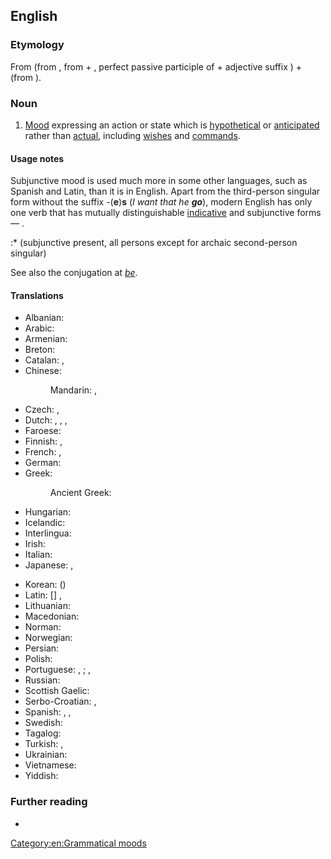 ==English==

===Etymology===
From {{m|en|subjunctive}} (from {{etyl|la|en}} {{m|la|subjunctivus}}, from {{m|la|sub-||under}} + {{m|la|junctus||joined}}, perfect passive participle of {{m|la|jungere||to join}} + adjective suffix {{m|la|-ivus}}) + {{m|en|mood}} (from {{etyl|la|en}} {{m|la|modus}}).

===Noun===
{{examples-right|
* ''If John '''were''' here, he would know what to do.''
* ''If this '''be''' liberty, then give me death!''
* ''I wish that I '''were''' there.''
* ''I want that he '''go'''.''
}}
{{en-noun}}

# {{lb|en|grammar}} [[mood#Etymology_2|Mood]] expressing an action or state which is [[hypothetical]] or [[anticipated]] rather than [[actual]], including [[wish]]es and [[command]]s.
#: {{syn|en|conjunctive|conjunctive mode|conjunctive mood|subjunctive|subjunctive mode}}

====Usage notes====
Subjunctive mood is used much more in some other languages, such as Spanish and Latin, than it is in English. Apart from the third-person singular form without the suffix -('''e''')'''s''' (''I want that he '''go'''''), modern English has only one verb that has mutually distinguishable [[indicative mood|indicative]] and subjunctive forms &mdash; {{m|en|be}}.

:* {{m|en|be}} (subjunctive present, all persons except for archaic second-person singular)
:: {{ux|en|I suggest that that measure '''be''' taken.}}
:* {{m|en|beest}} (archaic second-person singular, subjunctive present)
:: {{RQ:Shakespeare Tempest|act=III|scene=II|passage=Stephano!—If thou '''beest''' Stephano, touch me, and speak to me; for I am Trinculo:—be not afeared—thy good friend Trinculo.}}
:* {{m|en|wert}} (archaic second-person singular, subjunctive past)
:: {{R:King James Version|Job|8|6|passage=If thou '''wert''' pure and upright; surely now he would awake for thee, {{...}}}}
:: {{R:King James Version|Revelation|3|15|passage=I know thy works, that thou art neither cold nor hot: I would thou '''wert''' cold or hot.}}
:* {{m|en|were}} (first- and third-person singular, subjunctive past)
:: {{ux|en|If John '''were''' here, he would know what to do.}}

See also the conjugation at ''[[be#Conjugation|be]]''.

====Translations====
{{trans-top|subjunctive mood}}
* Albanian: {{t|sq|mënyra lidhore|f}}
* Arabic: {{t|ar|حالَةُ النَّصْبِ|f}}
* Armenian: {{t+|hy|ըղձական եղանակ}}
* Breton: {{t+|br|doare-sujañ|m}}
* Catalan: {{t|ca|mode subjuntiu|m}}, {{t+|ca|subjuntiu}}
* Chinese:
*: Mandarin: {{t|cmn|虛擬語氣|sc=Hani}}, {{t|cmn|虚拟语气|tr=xūnǐ yǔqì|sc=Hani}}
* Czech: {{t|cs|konjunktiv|m}}, {{t|cs|subjunktiv|m}}
* Dutch: {{t+|nl|aanvoegende wijs|m}}, {{t+|nl|bijvoegende wijs|m}}, {{t+|nl|conjunctief|m}}, {{t+|nl|subjunctief|m}}
* Faroese: {{t|fo|hugsháttur|m}}
* Finnish: {{t+|fi|konjunktiivi}} {{qualifier|esp. applied for Latin and German}}, {{t+|fi|subjunktiivi}} {{qualifier|esp. applied for English and descendants of Latin}}
* French: {{t+|fr|subjonctif|m}}, {{t+|fr|conjonctif|m}}
* German: {{t+|de|Konjunktiv|m}}
* Greek: {{t+|el|υποτακτική|f}}
*: Ancient Greek: {{t|grc|ὑποτακτική|f}}
* Hungarian: {{t+|hu|kötőmód}}
* Icelandic: {{t+|is|viðtengingarháttur|m}}
* Interlingua: {{t|ia|subjunctivo|m}}
* Irish: {{t|ga|modh foshuiteach|m}}
* Italian: {{t+|it|congiuntivo|m}}
* Japanese: {{t|ja|仮定法|tr=かていほう, katei-hō}}, {{t+|ja|接続法|tr=せつぞくほう, setsuzokuhō}}
{{trans-mid}}
* Korean: {{t+|ko|가정법}} ({{t+|ko|假定法|sc=Hani}})
* Latin: [{{t+|la|modus}}] {{t|la|conjunctivus}}, {{t|la|modus adjunctivus}}
* Lithuanian: {{t+|lt|tariamoji nuosaka}}
* Macedonian: {{t|mk|погодбен начин|m|tr=pógodben náčin}}
* Norman: {{t|nrf|subjonctif|m}}
* Norwegian: {{t|no|konjunktiv|m}}
* Persian: {{t+|fa|التزامی|tr=eltezâmi|sc=fa-Arab}}
* Polish: {{t+|pl|tryb łączący|m}}
* Portuguese: {{t+|pt|modo conjuntivo|m}}, {{t+|pt|conjuntivo|m}} {{qualifier|Portugal}}; {{t+|pt|modo subjuntivo|m}}, {{t+|pt|subjuntivo|m}} {{qualifier|Brazil}}
* Russian: {{t+|ru|сослага́тельное наклоне́ние|n}}
* Scottish Gaelic: {{t|gd|modh fo-leantach|m}}
* Serbo-Croatian: {{t+|sh|konjunktiv|m}}, {{t|sh|vezni način|m}}
* Spanish: {{t+|es|modo subjuntivo|m}}, {{t+|es|subjuntivo|m}}, {{t+|es|conjuntivo|m}}
* Swedish: {{t+|sv|konjunktiv|c}}
* Tagalog: {{t|tl|panaganong pasakali}}
* Turkish: {{t+|tr|istek kipi}}, {{t+|tr|dilek kipi}}
* Ukrainian: {{t-needed|uk}}
* Vietnamese: {{t+|vi|lối cầu khẩn}}
* Yiddish: {{t|yi|קאָניונקטיוו|m}}
{{trans-bottom}}

===Further reading===
* {{pedia}}

[[Category:en:Grammatical moods]]